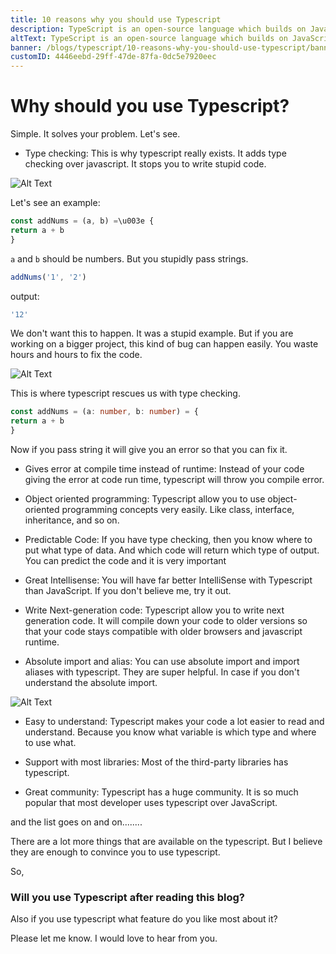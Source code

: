 ```yaml
---
title: 10 reasons why you should use Typescript
description: TypeScript is an open-source language which builds on JavaScript, one of the world’s most used tools, by adding static type definitions. Types provide a way to describe the shape of an object, providing better documentation, and allowing TypeScript to validate that your code is working correctly.
altText: TypeScript is an open-source language which builds on JavaScript, one of the world’s most used tools, by adding static type definitions. Types provide a way to describe the shape of an object, providing better documentation, and allowing TypeScript to validate that your code is working correctly.
banner: /blogs/typescript/10-reasons-why-you-should-use-typescript/banner.png
customID: 4446eebd-29ff-47de-87fa-0dc5e7920eec
---
```


# Why should you use Typescript?

Simple. It solves your problem. Let's see.

- Type checking: This is why typescript really exists. It adds type checking over javascript. It stops you to write stupid code.

![Alt Text](https://dev-to-uploads.s3.amazonaws.com/uploads/articles/m2vqw6pu59bp1zs1mcmy.png)

Let's see an example:

```javascript
const addNums = (a, b) =\u003e {
return a + b
}
```

`a` and `b` should be numbers. But you stupidly pass strings.

```javascript
addNums('1', '2')
```

output:

```javascript
'12'

```

We don't want this to happen. It was a stupid example. But if you are working on a bigger project, this kind of bug can happen easily. You waste hours and hours to fix the code.

![Alt Text](https://dev-to-uploads.s3.amazonaws.com/uploads/articles/bvswszftaehk1s2zkwqk.png)

This is where typescript rescues us with type checking.

```typescript
const addNums = (a: number, b: number) = {
return a + b
}
```

Now if you pass string it will give you an error so that you can fix it.

- Gives error at compile time instead of runtime: Instead of your code giving the error at code run time, typescript will throw you compile error.

- Object oriented programming: Typescript allow you to use object-oriented programming concepts very easily. Like class, interface, inheritance, and so on.

- Predictable Code: If you have type checking, then you know where to put what type of data. And which code will return which type of output. You can predict the code and it is very important

- Great Intellisense: You will have far better IntelliSense with Typescript than JavaScript. If you don't believe me, try it out.

- Write Next-generation code: Typescript allow you to write next generation code. It will compile down your code to older versions so that your code stays compatible with older browsers and javascript runtime.

- Absolute import and alias: You can use absolute import and import aliases with typescript. They are super helpful.
  In case if you don't understand the absolute import.

![Alt Text](https://dev-to-uploads.s3.amazonaws.com/uploads/articles/400gedk393xdn0h631ql.png)

- Easy to understand: Typescript makes your code a lot easier to read and understand. Because you know what variable is which type and where to use what.

- Support with most libraries: Most of the third-party libraries has typescript.

- Great community: Typescript has a huge community. It is so much popular that most developer uses typescript over JavaScript.

and the list goes on and on........

There are a lot more things that are available on the typescript. But I believe they are enough to convince you to use typescript.

So,

### Will you use Typescript after reading this blog?

Also if you use typescript what feature do you like most about it?

Please let me know. I would love to hear from you.
